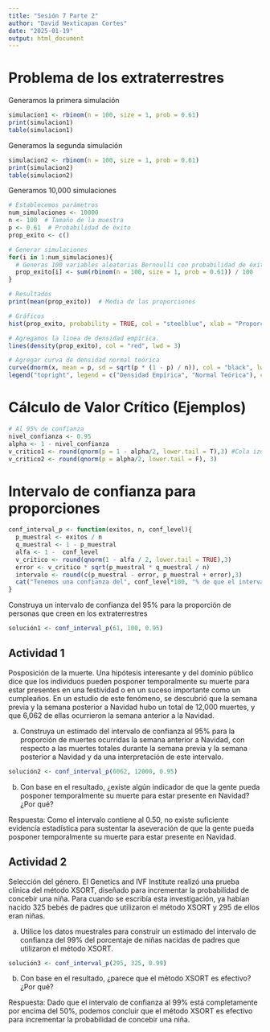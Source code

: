 ```yaml
---
title: "Sesión 7 Parte 2"
author: "David Nexticapan Cortes"
date: "2025-01-19"
output: html_document
---
```


# Problema de los extraterrestres

Generamos la primera simulación

```r
simulacion1 <- rbinom(n = 100, size = 1, prob = 0.61)
print(simulacion1)
table(simulacion1)
```

Generamos la segunda simulación

```r
simulacion2 <- rbinom(n = 100, size = 1, prob = 0.61)
print(simulacion2)
table(simulacion2)
```

Generamos 10,000 simulaciones

```r
# Establecemos parámetros
num_simulaciones <- 10000
n <- 100  # Tamaño de la muestra
p <- 0.61  # Probabilidad de éxito
prop_exito <- c()

# Generar simulaciones
for(i in 1:num_simulaciones){
  # Generas 100 variables aleatorias Bernoulli con probabilidad de éxito 0.61
  prop_exito[i] <- sum(rbinom(n = 100, size = 1, prob = 0.61)) / 100
}

# Resultados
print(mean(prop_exito))  # Media de las proporciones

# Gráficos
hist(prop_exito, probability = TRUE, col = "steelblue", xlab = "Proporción de Éxito", main = "Histograma de Proporciones Muestrales")

# Agregamos la linea de densidad empírica.
lines(density(prop_exito), col = "red", lwd = 3)

# Agregar curva de densidad normal teórica
curve(dnorm(x, mean = p, sd = sqrt(p * (1 - p) / n)), col = "black", lwd = 2, add = TRUE)
legend("topright", legend = c("Densidad Empírica", "Normal Teórica"), col = c("red", "black"), lwd = 2)
```

# Cálculo de Valor Crítico (Ejemplos)

```r
# Al 95% de confianza 
nivel_confianza <- 0.95
alpha <- 1 - nivel_confianza
v_critico1 <- round(qnorm(p = 1 - alpha/2, lower.tail = T),3) #Cola izquierda
v_critico2 <- round(qnorm(p = alpha/2, lower.tail = F), 3)
```

# Intervalo de confianza para proporciones

```r
conf_interval_p <- function(exitos, n, conf_level){
  p_muestral <- exitos / n
  q_muestral <- 1 - p_muestral
  alfa <- 1 -  conf_level
  v_critico <- round(qnorm(1 - alfa / 2, lower.tail = TRUE),3)
  error <- v_critico * sqrt(p_muestral * q_muestral / n)
  intervalo <- round(c(p_muestral - error, p_muestral + error),3)
  cat("Tenemos una confianza del", conf_level*100, "% de que el intervalo (", paste(intervalo, collapse = ","), ") realmente contiene el valor verdadero de 𝑝.\n")
}
```

Construya un intervalo de confianza del 95% para la proporción de personas que creen en los extraterrestres

```r
solución1 <- conf_interval_p(61, 100, 0.95)
```

## Actividad 1

Posposición de la muerte. Una hipótesis interesante y del dominio público dice que los individuos pueden posponer temporalmente su muerte para estar presentes en una festividad o en un suceso importante como un cumpleaños. En un estudio de este fenómeno, se descubrió que la semana previa y la semana posterior a Navidad hubo un total de 12,000 muertes, y que 6,062 de ellas ocurrieron la semana anterior a la Navidad.

  a. Construya un estimado del intervalo de confianza al 95% para la proporción de muertes ocurridas la semana anterior a Navidad, con respecto a las muertes totales durante la semana previa y la semana posterior a Navidad y da una interpretación de este intervalo. 

```r
solución2 <- conf_interval_p(6062, 12000, 0.95)
```

  b. Con base en el resultado, ¿existe algún indicador de que la gente pueda posponer temporalmente su muerte para estar presente en Navidad? ¿Por qué?  

Respuesta: Como el intervalo contiene al 0.50, no existe suficiente evidencia estadística para sustentar la aseveración de que la gente pueda posponer temporalmente su muerte para estar presente en Navidad. 

## Actividad 2

Selección del género. El Genetics and IVF Institute realizó una prueba clínica del método XSORT, diseñado para incrementar la probabilidad de concebir una niña. Para cuando se escribía esta investigación, ya habían nacido 325 bebés de padres que utilizaron el método XSORT y 295 de ellos eran niñas. 

  a. Utilice los datos muestrales para construir un estimado del intervalo de confianza del 99% del porcentaje de niñas nacidas de padres que utilizaron el método XSORT.

```r
solución3 <- conf_interval_p(295, 325, 0.99)
```

  b. Con base en el resultado, ¿parece que el método XSORT es efectivo? ¿Por qué?

Respuesta: Dado que el intervalo de confianza al 99% está completamente por encima del 50%, podemos concluir que el método XSORT es efectivo para incrementar la probabilidad de concebir una niña. 